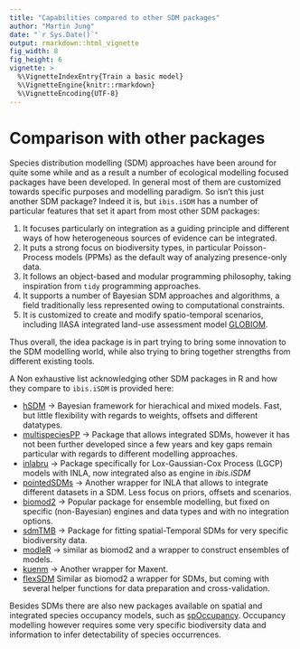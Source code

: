 ---
title: "Capabilities compared to other SDM packages"
author: "Martin Jung"
date: "`r Sys.Date()`"
output: rmarkdown::html_vignette
fig_width: 8 
fig_height: 6 
vignette: >
  %\VignetteIndexEntry{Train a basic model}
  %\VignetteEngine{knitr::rmarkdown}
  %\VignetteEncoding{UTF-8}
---

# Comparison with other packages

Species distribution modelling (SDM) approaches have been around for quite some while and as a result a number of ecological modelling focused packages have been developed. In general most of them are customized towards specific purposes and modelling paradigm.
So isn’t this just another SDM package? 
Indeed it is, but `ibis.iSDM` has a number of particular features that set it apart from most other SDM packages: 
  
  1. It focuses particularly on integration as a guiding principle and different ways of how heterogeneous sources
  of evidence can be integrated.
  2. It puts a strong focus on biodiversity types, in particular Poisson-Process models (PPMs) as the default way of analyzing presence-only data.
  3. It follows an object-based and modular programming philosophy, taking inspiration from `tidy` programming approaches.
  4. It supports a number of Bayesian SDM approaches and algorithms, a field traditionally less represented owing to computational constraints.
  5. It is customized to create and modify spatio-temporal scenarios, including IIASA integrated land-use assessment model [GLOBIOM](https://iiasa.github.io/GLOBIOM/index.html).
  
Thus overall, the idea package is in part trying to bring some innovation to the SDM modelling world, while also trying to bring together strengths from different existing tools.

A Non exhaustive list acknowledging other SDM packages in R and how they compare to `ibis.iSDM` is provided here:

-   [hSDM](https://github.com/ghislainv/hSDM) -&gt; Bayesian framework for hierachical and mixed models. Fast, but little flexibility with regards to weights, offsets and different datatypes.
-   [multispeciesPP](https://github.com/wfithian/multispeciesPP) -&gt;
    Package that allows integrated SDMs, however it has not been further developed since a few years and key gaps remain particular with regards to different modelling approaches.
-   [inlabru](https://github.com/inlabru-org/inlabru) -&gt; Package
    specifically for Lox-Gaussian-Cox Process (LGCP) models with INLA, now integrated also as engine in _ibis.iSDM_
-   [pointedSDMs](https://github.com/oharar/PointedSDMs) -&gt; Another wrapper for INLA
    that allows to integrate different datasets in a SDM. Less focus on priors, offsets and scenarios.
-   [biomod2](https://github.com/biomodhub/biomod2) -&gt; Popular
    package for ensemble modelling, but fixed on specific (non-Bayesian) engines and data types and 
    with no integration options.
-   [sdmTMB](https://github.com/pbs-assess/sdmTMB) -&gt; Package for
    fitting spatial-Temporal SDMs for very specific biodiversity data.
-   [modleR](https://github.com/Model-R/modleR) -&gt; similar as biomod2
    and a wrapper to construct ensembles of models. 
-   [kuenm](https://peerj.com/articles/6281/) -&gt; Another wrapper for
    Maxent.
-   [flexSDM](https://sjevelazco.github.io/flexsdm/) Similar as biomod2 a wrapper
    for SDMs, but coming with several helper functions for data preparation and cross-validation.

Besides SDMs there are also new packages available on spatial and integrated species occupancy models, such as 
[spOccupancy](https://www.jeffdoser.com/files/spoccupancy-web/). Occupancy modelling however requires some
very specific biodiversity data and information to infer detectability of species occurrences.
